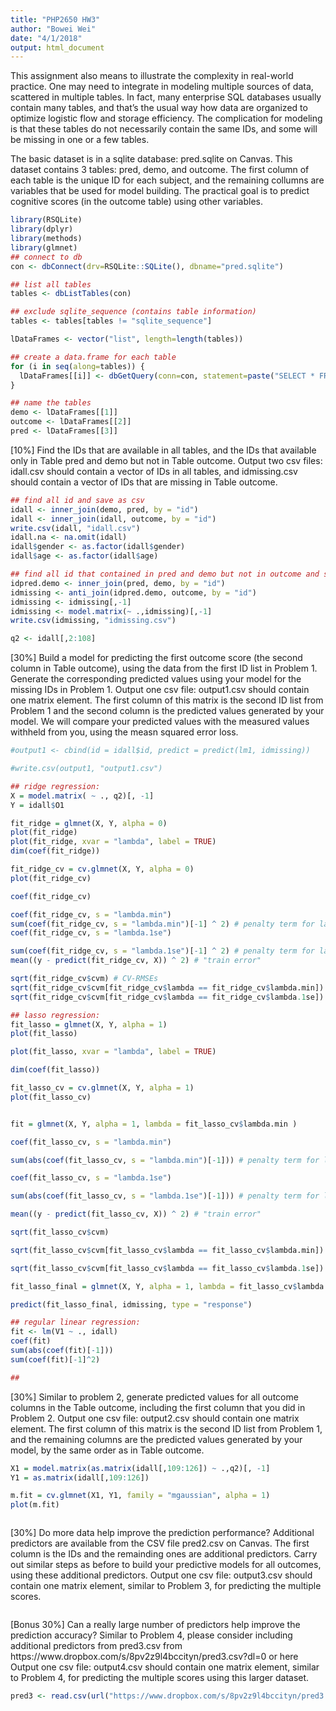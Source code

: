 ```yaml
---
title: "PHP2650 HW3"
author: "Bowei Wei"
date: "4/1/2018"
output: html_document
---
```


This assignment also means to illustrate the complexity in real-world practice. One may need to integrate in modeling multiple sources of data, scattered in multiple tables. In fact, many enterprise SQL databases usually contain many tables, and that’s the usual way how data are organized to optimize logistic flow and storage efficiency. The complication for modeling is that these tables do not necessarily contain the same IDs, and some will be missing in one or a few tables.

The basic dataset is in a sqlite database: pred.sqlite on Canvas. This dataset contains 3 tables: pred, demo, and outcome. The first column of each table is the unique ID for each subject, and the remaining collumns are variables that be used for model building. The practical goal is to predict cognitive scores (in the outcome table) using other variables.
```r
library(RSQLite)
library(dplyr)
library(methods)
library(glmnet)
## connect to db
con <- dbConnect(drv=RSQLite::SQLite(), dbname="pred.sqlite")

## list all tables
tables <- dbListTables(con)

## exclude sqlite_sequence (contains table information)
tables <- tables[tables != "sqlite_sequence"]

lDataFrames <- vector("list", length=length(tables))

## create a data.frame for each table
for (i in seq(along=tables)) {
  lDataFrames[[i]] <- dbGetQuery(conn=con, statement=paste("SELECT * FROM '", tables[[i]], "'", sep=""))
}

## name the tables
demo <- lDataFrames[[1]]
outcome <- lDataFrames[[2]]
pred <- lDataFrames[[3]]
```
[10%] Find the IDs that are available in all tables, and the IDs that available only in Table pred and demo but not in Table outcome.
Output two csv files: idall.csv should contain a vector of IDs in all tables, and idmissing.csv should contain a vector of IDs that are missing in Table outcome.
```r
## find all id and save as csv
idall <- inner_join(demo, pred, by = "id")
idall <- inner_join(idall, outcome, by = "id")
write.csv(idall, "idall.csv")
idall.na <- na.omit(idall)
idall$gender <- as.factor(idall$gender)
idall$age <- as.factor(idall$age)

## find all id that contained in pred and demo but not in outcome and save as csv file
idpred.demo <- inner_join(pred, demo, by = "id")
idmissing <- anti_join(idpred.demo, outcome, by = "id")
idmissing <- idmissing[,-1]
idmissing <- model.matrix(~ .,idmissing)[,-1]
write.csv(idmissing, "idmissing.csv")

q2 <- idall[,2:108]
```
[30%] Build a model for predicting the first outcome score (the second column in Table outcome), using the data from the first ID list in Problem 1. Generate the corresponding predicted values using your model for the missing IDs in Problem 1.
Output one csv file: output1.csv should contain one matrix element. The first column of this matrix is the second ID list from Problem 1 and the second column is the predicted values generated by your model. We will compare your predicted values with the measured values withheld from you, using the measn squared error loss.
```r

#output1 <- cbind(id = idall$id, predict = predict(lm1, idmissing))

#write.csv(output1, "output1.csv")

## ridge regression:
X = model.matrix( ~ ., q2)[, -1]
Y = idall$O1

fit_ridge = glmnet(X, Y, alpha = 0)
plot(fit_ridge)
plot(fit_ridge, xvar = "lambda", label = TRUE)
dim(coef(fit_ridge))

fit_ridge_cv = cv.glmnet(X, Y, alpha = 0)
plot(fit_ridge_cv)

coef(fit_ridge_cv)

coef(fit_ridge_cv, s = "lambda.min")
sum(coef(fit_ridge_cv, s = "lambda.min")[-1] ^ 2) # penalty term for lambda minimum
coef(fit_ridge_cv, s = "lambda.1se")

sum(coef(fit_ridge_cv, s = "lambda.1se")[-1] ^ 2) # penalty term for lambda one SE
mean((y - predict(fit_ridge_cv, X)) ^ 2) # "train error"

sqrt(fit_ridge_cv$cvm) # CV-RMSEs
sqrt(fit_ridge_cv$cvm[fit_ridge_cv$lambda == fit_ridge_cv$lambda.min]) # CV-RMSE minimum
sqrt(fit_ridge_cv$cvm[fit_ridge_cv$lambda == fit_ridge_cv$lambda.1se]) # CV-RMSE one SE

```
```r
## lasso regression:
fit_lasso = glmnet(X, Y, alpha = 1)
plot(fit_lasso)

plot(fit_lasso, xvar = "lambda", label = TRUE)

dim(coef(fit_lasso))

fit_lasso_cv = cv.glmnet(X, Y, alpha = 1)
plot(fit_lasso_cv)


fit = glmnet(X, Y, alpha = 1, lambda = fit_lasso_cv$lambda.min )

coef(fit_lasso_cv, s = "lambda.min")

sum(abs(coef(fit_lasso_cv, s = "lambda.min")[-1])) # penalty term for lambda minimum

coef(fit_lasso_cv, s = "lambda.1se")

sum(abs(coef(fit_lasso_cv, s = "lambda.1se")[-1])) # penalty term for lambda one SE

mean((y - predict(fit_lasso_cv, X)) ^ 2) # "train error"

sqrt(fit_lasso_cv$cvm)

sqrt(fit_lasso_cv$cvm[fit_lasso_cv$lambda == fit_lasso_cv$lambda.min]) # CV-RMSE minimum

sqrt(fit_lasso_cv$cvm[fit_lasso_cv$lambda == fit_lasso_cv$lambda.1se]) # CV-RMSE one SE

fit_lasso_final = glmnet(X, Y, alpha = 1, lambda = fit_lasso_cv$lambda.min)

predict(fit_lasso_final, idmissing, type = "response")
```

```r
## regular linear regression:
fit <- lm(V1 ~ ., idall)
coef(fit)
sum(abs(coef(fit)[-1]))
sum(coef(fit)[-1]^2)

## 
```
[30%] Similar to problem 2, generate predicted values for all outcome columns in the Table outcome, including the first column that you did in Problem 2.
Output one csv file: output2.csv should contain one matrix element. The first column of this matrix is the second ID list from Problem 1, and the remaining columns are the predicted values generated by your model, by the same order as in Table outcome.
```r
X1 = model.matrix(as.matrix(idall[,109:126]) ~ .,q2)[, -1]
Y1 = as.matrix(idall[,109:126])

m.fit = cv.glmnet(X1, Y1, family = "mgaussian", alpha = 1)
plot(m.fit)



```
[30%] Do more data help improve the prediction performance? Additional predictors are available from the CSV file pred2.csv on Canvas. The first column is the IDs and the remainding ones are additional predictors. Carry out similar steps as before to build your predictive models for all outcomes, using these additional predictors.
Output one csv file: output3.csv should contain one matrix element, similar to Problem 3, for predicting the multiple scores.
```r


```
[Bonus 30%] Can a really large number of predictors help improve the prediction accuracy? Similar to Problem 4, please consider including additional predictors from pred3.csv from https://www.dropbox.com/s/8pv2z9l4bccityn/pred3.csv?dl=0 or here
Output one csv file: output4.csv should contain one matrix element, similar to Problem 4, for predicting the multiple scores using this larger dataset.
```r
pred3 <- read.csv(url("https://www.dropbox.com/s/8pv2z9l4bccityn/pred3.csv?dl=0"))
```